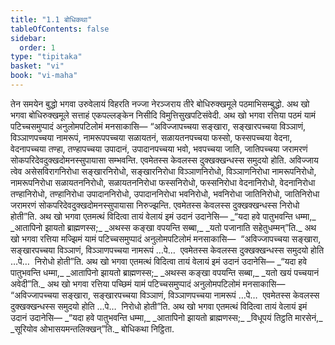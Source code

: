 ```yaml
---
title: "1.1 बोधिकथा"
tableOfContents: false
sidebar:
  order: 1
type: "tipitaka"
basket: "vi"
book: "vi-maha"
---
```



<DynamicBreadcrumb />

<Division number="1" book="vi-maha">

<Paragraph number="2" book="vi-maha">
तेन समयेन बुद्धो भगवा उरुवेलायं विहरति नज्जा नेरञ्जराय तीरे बोधिरुक्खमूले पठमाभिसम्बुद्धो. अथ खो भगवा बोधिरुक्खमूले सत्ताहं एकपल्लङ्केन निसीदि विमुत्तिसुखपटिसंवेदी. अथ खो भगवा रत्तिया पठमं यामं पटिच्चसमुप्पादं अनुलोमपटिलोमं मनसाकासि—
</Paragraph>

<Paragraph number="3" book="vi-maha">
“अविज्जापच्चया सङ्खारा, सङ्खारपच्चया विञ्ञाणं, विञ्ञाणपच्चया नामरूपं, नामरूपपच्चया सळायतनं, सळायतनपच्चया फस्सो, फस्सपच्चया वेदना, वेदनापच्चया तण्हा, तण्हापच्चया उपादानं, उपादानपच्चया भवो, भवपच्चया जाति, जातिपच्चया जरामरणं सोकपरिदेवदुक्खदोमनस्सुपायासा सम्भवन्ति. एवमेतस्स केवलस्स दुक्खक्खन्धस्स समुदयो होति.
</Paragraph>

<Paragraph number="4" book="vi-maha">
अविज्जाय त्वेव असेसविरागनिरोधा सङ्खारनिरोधो, सङ्खारनिरोधा विञ्ञाणनिरोधो, विञ्ञाणनिरोधा नामरूपनिरोधो, नामरूपनिरोधा सळायतननिरोधो, सळायतननिरोधा फस्सनिरोधो, फस्सनिरोधा वेदनानिरोधो, वेदनानिरोधा तण्हानिरोधो, तण्हानिरोधा उपादाननिरोधो, उपादाननिरोधा भवनिरोधो, भवनिरोधा जातिनिरोधो, जातिनिरोधा जरामरणं सोकपरिदेवदुक्खदोमनस्सुपायासा निरुज्झन्ति. एवमेतस्स केवलस्स दुक्खक्खन्धस्स निरोधो होती”ति.
</Paragraph>

<Paragraph number="5" book="vi-maha">
अथ खो भगवा एतमत्थं विदित्वा तायं वेलायं इमं उदानं उदानेसि—
</Paragraph>

<Paragraph number="6" type="verses" book="vi-maha">
_“यदा हवे पातुभवन्ति धम्मा,_  
_आतापिनो झायतो ब्राह्मणस्स;_  
_अथस्स कङ्खा वपयन्ति सब्बा,_  
_यतो पजानाति सहेतुधम्मन्”ति._  

</Paragraph>

</Division>
<Division number="2" book="vi-maha">

<Paragraph number="7" book="vi-maha">
अथ खो भगवा रत्तिया मज्झिमं यामं पटिच्चसमुप्पादं अनुलोमपटिलोमं मनसाकासि—  “अविज्जापच्चया सङ्खारा, सङ्खारपच्चया विञ्ञाणं, विञ्ञाणपच्चया नामरूपं …पे…  एवमेतस्स केवलस्स दुक्खक्खन्धस्स समुदयो होति …पे…  निरोधो होती”ति.
</Paragraph>

<Paragraph number="8" book="vi-maha">
अथ खो भगवा एतमत्थं विदित्वा तायं वेलायं इमं उदानं उदानेसि—
</Paragraph>

<Paragraph number="9" type="verses" book="vi-maha">
_“यदा हवे पातुभवन्ति धम्मा,_  
_आतापिनो झायतो ब्राह्मणस्स;_  
_अथस्स कङ्खा वपयन्ति सब्बा,_  
_यतो खयं पच्चयानं अवेदी”ति._  

</Paragraph>

</Division>
<Division number="3" book="vi-maha">

<Paragraph number="10" book="vi-maha">
अथ खो भगवा रत्तिया पच्छिमं यामं पटिच्चसमुप्पादं अनुलोमपटिलोमं मनसाकासि—  “अविज्जापच्चया सङ्खारा, सङ्खारपच्चया विञ्ञाणं, विञ्ञाणपच्चया नामरूपं …पे…  एवमेतस्स केवलस्स दुक्खक्खन्धस्स समुदयो होति …पे…  निरोधो होती”ति.
</Paragraph>

<Paragraph number="11" book="vi-maha">
अथ खो भगवा एतमत्थं विदित्वा तायं वेलायं इमं उदानं उदानेसि—
</Paragraph>

<Paragraph number="12" type="verses" book="vi-maha">
_“यदा हवे पातुभवन्ति धम्मा,_  
_आतापिनो झायतो ब्राह्मणस्स;_  
_विधूपयं तिट्ठति मारसेनं,_  
_सूरियोव ओभासयमन्तलिक्खन्”ति._  


</Paragraph>
</Division>

<Paragraph number="13" type="center" book="vi-maha">
बोधिकथा निट्ठिता.
</Paragraph>